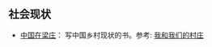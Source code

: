 == 社会现状 ==

* [[http://book.douban.com/subject/5350804/| 中国在梁庄]]： 写中国乡村现状的书。参考: [[http://mp.weixin.qq.com/s?__biz=MjM5NTI5MzM2MA==&mid=204997173&idx=1&sn=138f25696625c12b3d19199b5d01eb88&scene=21| 我和我们的村庄]]

